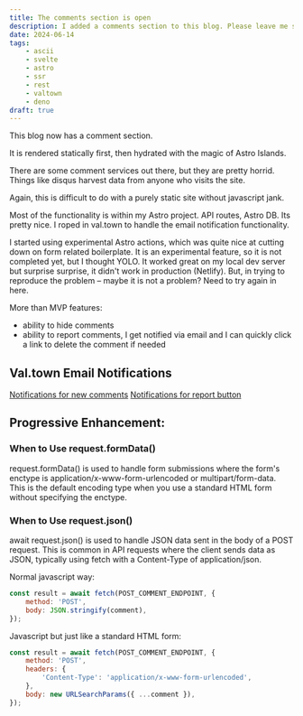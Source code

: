 ```yaml
---
title: The comments section is open
description: I added a comments section to this blog. Please leave me some ASCII art.
date: 2024-06-14
tags:
    - ascii
    - svelte
    - astro
    - ssr
    - rest
    - valtown
    - deno
draft: true
---
```


This blog now has a comment section.

It is rendered statically first, then hydrated with the magic of Astro Islands. 

There are some comment services out there, but they are pretty horrid. Things like disqus harvest data from anyone who visits the site. 

Again, this is difficult to do with a purely static site without javascript jank. 

Most of the functionality is within my Astro project. API routes, Astro DB. Its pretty nice. I roped in val.town to handle the email notification functionality. 

I started using experimental Astro actions, which was quite nice at cutting down on form related boilerplate. It is an experimental feature, so it is not completed yet, but I thought YOLO. It worked great on my local dev server but surprise surprise, it didn't work in production (Netlify). But, in trying to reproduce the problem – maybe it is not a problem? Need to try again in here.

More than MVP features:
- ability to hide comments
- ability to report comments, I get notified via email and I can quickly click a link to delete the comment if needed

## Val.town Email Notifications
[Notifications for new comments](https://www.val.town/v/parkerdavis/newCommentNotification)
[Notifications for report button](https://www.val.town/v/parkerdavis/reportCommentNotification)


## Progressive Enhancement:

### When to Use request.formData()

request.formData() is used to handle form submissions where the form's enctype is application/x-www-form-urlencoded or multipart/form-data. This is the default encoding type when you use a standard HTML form without specifying the enctype.

### When to Use request.json()

await request.json() is used to handle JSON data sent in the body of a POST request. This is common in API requests where the client sends data as JSON, typically using fetch with a Content-Type of application/json.

Normal javascript way:

```js
const result = await fetch(POST_COMMENT_ENDPOINT, {
    method: 'POST',
    body: JSON.stringify(comment),
});
```

Javascript but just like a standard HTML form:
```js
const result = await fetch(POST_COMMENT_ENDPOINT, {
    method: 'POST',
    headers: {
        'Content-Type': 'application/x-www-form-urlencoded',
    },
    body: new URLSearchParams({ ...comment }),
});
```